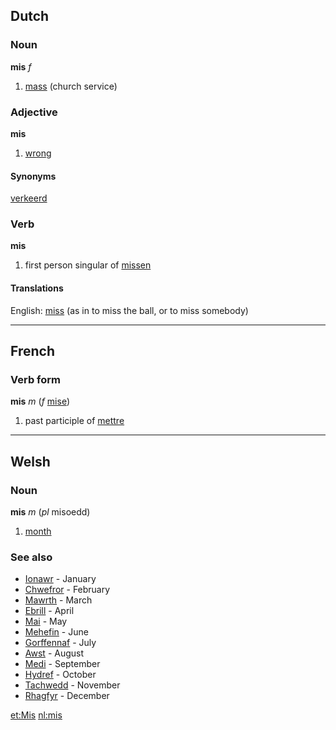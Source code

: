 ==Dutch==
===Noun===
'''mis''' ''f''

# [[mass]] (church service)

===Adjective===
'''mis'''

# [[wrong]]

====Synonyms====
[[verkeerd]]

===Verb===
'''mis'''

# first person singular of [[missen]]

====Translations====
English: [[miss]] (as in to miss the ball, or to miss somebody)

----

==French==
===Verb form===
'''mis''' ''m'' (''f'' [[mise]])

# past participle of [[mettre]]

----
==Welsh==
===Noun===
'''mis''' ''m'' (''pl'' misoedd)
# [[month]]
===See also===
* [[Ionawr]] - January
* [[Chwefror]] - February
* [[Mawrth]] - March
* [[Ebrill]] - April
* [[Mai]] - May
* [[Mehefin]] - June
* [[Gorffennaf]] - July
* [[Awst]] - August
* [[Medi]] - September
* [[Hydref]] - October
* [[Tachwedd]] - November
* [[Rhagfyr]] - December

[[et:Mis]]
[[nl:mis]]